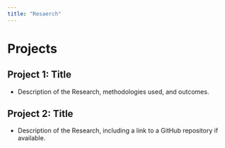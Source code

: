 ```yaml
---
title: "Resaerch"
---
```


# Projects

## Project 1: Title
- Description of the Research, methodologies used, and outcomes.

## Project 2: Title
- Description of the Research, including a link to a GitHub repository if available.